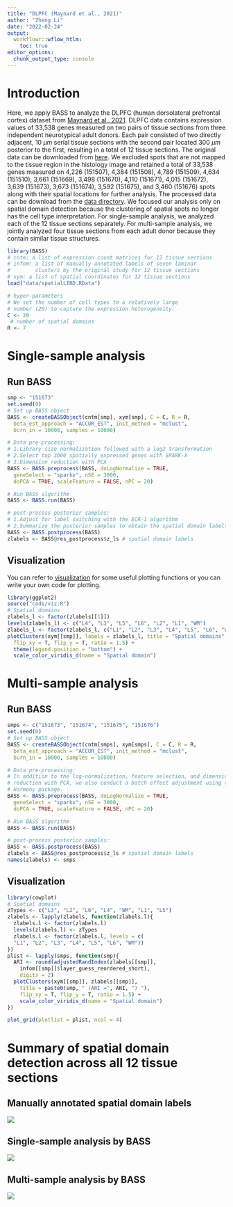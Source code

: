 ```yaml
---
title: "DLPFC (Maynard et al., 2021)"
author: "Zheng Li"
date: "2022-02-24"
output: 
  workflowr::wflow_htlm:
    toc: true
editor_options:
  chunk_output_type: console
---
```


# Introduction
Here, we apply BASS to analyze the DLPFC (human dorsolateral prefrontal cortex) 
dataset from 
[Maynard et al., 2021](https://www.nature.com/articles/s41593-020-00787-0). 
DLPFC data contains expression values of 33,538 genes measured on two pairs of 
tissue sections from three independent neurotypical adult donors. Each pair 
consisted of two directly adjacent, 10  $\mu m$ serial tissue sections with the 
second pair located 300 $\mu m$ posterior to the first, resulting in a total of 
12 tissue sections. The original data can be downloaded from 
[here](https://github.com/LieberInstitute/spatialLIBD). We excluded spots that 
are not mapped to the tissue region in the histology image and retained a total 
of 33,538 genes measured on 4,226 (151507), 4,384 (151508), 4,789 (151509), 
4,634 (151510), 3,661 (151669), 3,498 (151670), 4,110 (151671), 4,015 (151672), 
3,639 (151673), 3,673 (151674), 3,592 (151675), and 3,460 (151676) spots along 
with their spatial locations for further analysis. The processed data can be 
download from the 
[data directory](https://github.com/zhengli09/BASS-Analysis/tree/master/data). 
We focused our analysis only on spatial domain detection because the clustering 
of spatial spots no longer has the cell type interpretation. For single-sample 
analysis, we analyzed each of the 12 tissue sections separately. For multi-sample 
analysis, we jointly analyzed four tissue sections from each adult donor because 
they contain similar tissue structures. 

```r
library(BASS)
# cntm: a list of expression count matrices for 12 tissue sections
# infom: a list of manually annotated labels of seven laminar 
#        clusters by the original study for 12 tissue sections
# xym: a list of spatial coordinates for 12 tissue sections 
load("data/spatialLIBD.RData")

# hyper-parameters
# We set the number of cell types to a relatively large
# number (20) to capture the expression heterogeneity.
C <- 20
 # number of spatial domains
R <- 7
```

# Single-sample analysis
## Run BASS
```r
smp <- "151673"
set.seed(0)
# Set up BASS object
BASS <- createBASSObject(cntm[smp], xym[smp], C = C, R = R,
  beta_est_approach = "ACCUR_EST", init_method = "mclust",
  burn_in = 10000, samples = 10000)

# Data pre-processing:
# 1.Library size normalization followed with a log2 transformation
# 2.Select top 3000 spatially expressed genes with SPARK-X
# 3.Dimension reduction with PCA
BASS <- BASS.preprocess(BASS, doLogNormalize = TRUE,
  geneSelect = "sparkx", nSE = 3000,
  doPCA = TRUE, scaleFeature = FALSE, nPC = 20)

# Run BASS algorithm
BASS <- BASS.run(BASS)
```

```r
# post-process posterior samples:
# 1.Adjust for label switching with the ECR-1 algorithm
# 2.Summarize the posterior samples to obtain the spatial domain labels
BASS <- BASS.postprocess(BASS)
zlabels <- BASS@res_postprocess$z_ls # spatial domain labels
```

## Visualization
You can refer to 
[visualization](https://github.com/zhengli09/BASS-Analysis/tree/master/code/viz.R) 
for some useful plotting functions or you can write your own code for plotting.
```r
library(ggplot2)
source("code/viz.R")
# Spatial domains
zlabels_l <- factor(zlabels[[1]])
levels(zlabels_l) <- c("L4", "L3", "L5", "L6", "L2", "L1", "WM")
zlabels_l <- factor(zlabels_l, c("L1", "L2", "L3", "L4", "L5", "L6", "WM"))
plotClusters(xym[[smp]], labels = zlabels_l, title = "Spatial domains", 
  flip_xy = T, flip_y = T, ratio = 1.5) +
  theme(legend.position = "bottom") +
  scale_color_viridis_d(name = "Spatial domain")
```

# Multi-sample analysis
## Run BASS
```r
smps <- c("151673", "151674", "151675", "151676")
set.seed(0)
# Set up BASS object
BASS <- createBASSObject(cntm[smps], xym[smps], C = C, R = R,
  beta_est_approach = "ACCUR_EST", init_method = "mclust",
  burn_in = 10000, samples = 10000)

# Data pre-processing:
# In addition to the log-normalization, feature selection, and dimension
# reduction with PCA, we also conduct a batch effect adjustment using the
# Harmony package.
BASS <- BASS.preprocess(BASS, doLogNormalize = TRUE,
  geneSelect = "sparkx", nSE = 3000,
  doPCA = TRUE, scaleFeature = FALSE, nPC = 20)

# Run BASS algorithm
BASS <- BASS.run(BASS)
```

```r
# post-process posterior samples:
BASS <- BASS.postprocess(BASS)
zlabels <- BASS@res_postprocess$z_ls # spatial domain labels
names(zlabels) <- smps
```

## Visualization
```r
library(cowplot)
# Spatial domains
zTypes <- c("L3", "L2", "L6", "L4", "WM", "L1", "L5")
zlabels <- lapply(zlabels, function(zlabels.l){
  zlabels.l <- factor(zlabels.l)
  levels(zlabels.l) <- zTypes
  zlabels.l <- factor(zlabels.l, levels = c(
  "L1", "L2", "L3", "L4", "L5", "L6", "WM"))
})
plist <- lapply(smps, function(smp){
  ARI <- round(adjustedRandIndex(zlabels[[smp]], 
    infom[[smp]]$layer_guess_reordered_short), 
    digits = 2)
  plotClusters(xym[[smp]], zlabels[[smp]], 
    title = paste0(smp, " (ARI =", ARI, ") "),
    flip_xy = T, flip_y = T, ratio = 1.5) +
    scale_color_viridis_d(name = "Spatial domain")
})
```
```r
plot_grid(plotlist = plist, ncol = 4)
```

# Summary of spatial domain detection across all 12 tissue sections
## Manually annotated spatial domain labels
![](DLPFC_ground_truth.jpg)

## Single-sample analysis by BASS
![](DLPFC_BASS_1.jpg)

## Multi-sample analysis by BASS
![](DLPFC_BASS_4.jpg)
